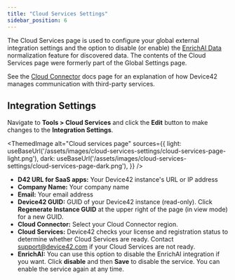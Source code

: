 ```yaml
---
title: "Cloud Services Settings"
sidebar_position: 6
---
```



The Cloud Services page is used to configure your global external integration settings and the option to disable (or enable) the [EnrichAI Data](auto-discovery/enrichai-data/index.mdx) normalization feature for discovered data. The contents of the Cloud Services page were formerly part of the Global Settings page.

See the [Cloud Connector](device42-cloud-connector-overview.mdx) docs page for an explanation of how Device42 manages communication with third-party services.

## Integration Settings

Navigate to **Tools > Cloud Services** and click the **Edit** button to make changes to the **Integration Settings**.

<ThemedImage
  alt="Cloud services page"
  sources={{
    light: useBaseUrl('/assets/images/cloud-services-settings/cloud-services-page-light.png'),
    dark: useBaseUrl('/assets/images/cloud-services-settings/cloud-services-page-dark.png'),
  }}
/>

- **D42 URL for SaaS apps:** Your Device42 instance's URL or IP address
- **Company Name:** Your company name
- **Email:** Your email address
- **Device42 GUID:** GUID of your Device42 instance (read-only). Click **Regenerate Instance GUID** at the upper right of the page (in view mode) for a new GUID.
- **Cloud Connector:** Select your Cloud Connector region.
- **Cloud Services:** Device42 checks your license and registration status to determine whether Cloud Services are ready. Contact [support@device42.com](mailto:support@device42.com) if your Cloud Services are not ready.
- **EnrichAI:** You can use this option to disable the EnrichAI integration if you want. Click **disable** and then **Save** to disable the service. You can enable the service again at any time.
